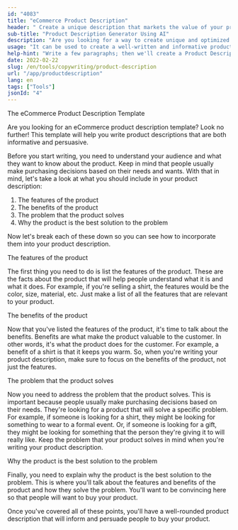 ```yaml
---
id: "4083"
title: "eCommerce Product Description"
header: " Create a unique description that markets the value of your product.\n"
sub-title: "Product Description Generator Using AI"
description: "Are you looking for a way to create unique and optimized product descriptions? If so, you may want to consider using AI-powered copywriting. This tool uses AI to generate product descriptions that are tailored to your specific keywords."
usage: "It can be used to create a well-written and informative product description for clothings"
help-hint: "Write a few paragraphs; then we'll create a Product Description for the given text."
date: 2022-02-22
slug: /en/tools/copywriting/product-description
url: "/app/productdescription"
lang: en
tags: ["Tools"]
jsonId: "4"
---
```


The eCommerce Product Description Template

Are you looking for an eCommerce product description template? Look no further! This template will help you write product descriptions that are both informative and persuasive.

Before you start writing, you need to understand your audience and what they want to know about the product. Keep in mind that people usually make purchasing decisions based on their needs and wants. With that in mind, let's take a look at what you should include in your product description:

1. The features of the product
2. The benefits of the product
3. The problem that the product solves
4. Why the product is the best solution to the problem

Now let's break each of these down so you can see how to incorporate them into your product description.

The features of the product

The first thing you need to do is list the features of the product. These are the facts about the product that will help people understand what it is and what it does. For example, if you're selling a shirt, the features would be the color, size, material, etc. Just make a list of all the features that are relevant to your product.

The benefits of the product

Now that you've listed the features of the product, it's time to talk about the benefits. Benefits are what make the product valuable to the customer. In other words, it's what the product does for the customer. For example, a benefit of a shirt is that it keeps you warm. So, when you're writing your product description, make sure to focus on the benefits of the product, not just the features.

The problem that the product solves

Now you need to address the problem that the product solves. This is important because people usually make purchasing decisions based on their needs. They're looking for a product that will solve a specific problem. For example, if someone is looking for a shirt, they might be looking for something to wear to a formal event. Or, if someone is looking for a gift, they might be looking for something that the person they're giving it to will really like. Keep the problem that your product solves in mind when you're writing your product description.

Why the product is the best solution to the problem

Finally, you need to explain why the product is the best solution to the problem. This is where you'll talk about the features and benefits of the product and how they solve the problem. You'll want to be convincing here so that people will want to buy your product.

Once you've covered all of these points, you'll have a well-rounded product description that will inform and persuade people to buy your product.
